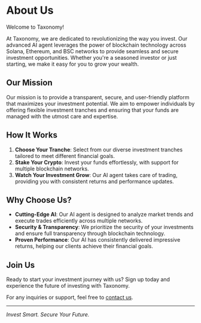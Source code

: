 # About Us

Welcome to Taxonomy!

At Taxonomy, we are dedicated to revolutionizing the way you invest. Our advanced AI agent leverages the power of blockchain technology across Solana, Ethereum, and BSC networks to provide seamless and secure investment opportunities. Whether you're a seasoned investor or just starting, we make it easy for you to grow your wealth.

## Our Mission

Our mission is to provide a transparent, secure, and user-friendly platform that maximizes your investment potential. We aim to empower individuals by offering flexible investment tranches and ensuring that your funds are managed with the utmost care and expertise.

## How It Works

1. **Choose Your Tranche**: Select from our diverse investment tranches tailored to meet different financial goals.
2. **Stake Your Crypto**: Invest your funds effortlessly, with support for multiple blockchain networks.
3. **Watch Your Investment Grow**: Our AI agent takes care of trading, providing you with consistent returns and performance updates.

## Why Choose Us?

- **Cutting-Edge AI**: Our AI agent is designed to analyze market trends and execute trades efficiently across multiple networks.
- **Security & Transparency**: We prioritize the security of your investments and ensure full transparency through blockchain technology.
- **Proven Performance**: Our AI has consistently delivered impressive returns, helping our clients achieve their financial goals.

## Join Us

Ready to start your investment journey with us? Sign up today and experience the future of investing with Taxonomy.

For any inquiries or support, feel free to [contact us](mailto:support@taxonomy.com).

---

_Invest Smart. Secure Your Future._
